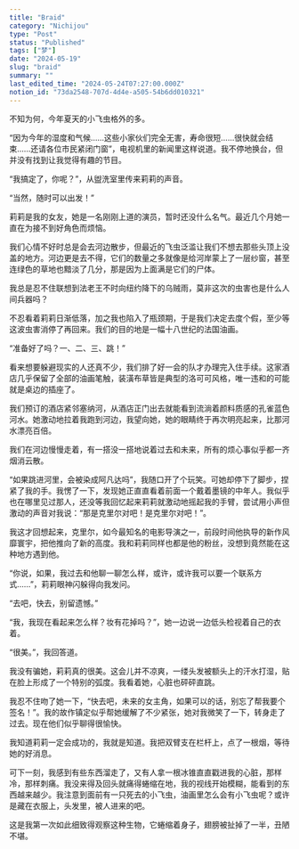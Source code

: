 ```yaml
---
title: "Braid"
category: "Nichijou"
type: "Post"
status: "Published"
tags: ["梦"]
date: "2024-05-19"
slug: "braid"
summary: ""
last_edited_time: "2024-05-24T07:27:00.000Z"
notion_id: "73da2548-707d-4d4e-a505-54b6dd010321"
---
```



不知为何，今年夏天的小飞虫格外的多。


“因为今年的湿度和气候……这些小家伙们完全无害，寿命很短……很快就会结束……还请各位市民紧闭门窗”，电视机里的新闻里这样说道。我不停地换台，但并没有找到让我觉得有趣的节目。


“我搞定了，你呢？”，从盥洗室里传来莉莉的声音。


“当然，随时可以出发！”


莉莉是我的女友，她是一名刚刚上道的演员，暂时还没什么名气。最近几个月她一直在为接不到好角色而烦恼。


我们心情不好时总是会去河边散步，但最近的飞虫泛滥让我们不想去那些头顶上没盖的地方。河边更是去不得，它们的数量之多就像是给河岸蒙上了一层纱窗，甚至连绿色的草地也黯淡了几分，那是因为上面满是它们的尸体。


我总是忍不住联想到法老王不时向纽约降下的乌贼雨，莫非这次的虫害也是什么人间兵器吗？


不忍看着莉莉日渐低落，加之我也陷入了瓶颈期，于是我们决定去度个假，至少等这波虫害消停了再回来。我们的目的地是一幅十八世纪的法国油画。


“准备好了吗？一、二、三、跳！”


看来想要躲避现实的人还真不少，我们排了好一会的队才办理完入住手续。这家酒店几乎保留了全部的油画笔触，装潢布草皆是典型的洛可可风格，唯一违和的可能就是桌边的插座了。


我们预订的酒店紧邻塞纳河，从酒店正门出去就能看到流淌着颜料质感的孔雀蓝色河水。她激动地拉着我跑到河边，我望向她，她的眼睛终于再次明亮起来，比那河水漂亮百倍。


我们在河边慢慢走着，有一搭没一搭地说着过去和未来，所有的烦心事似乎都一齐烟消云散。


“如果跳进河里，会被染成阿凡达吗”，我随口开了个玩笑。可她却停下了脚步，捏紧了我的手。我愣了一下，发现她正直直看着前面一个戴着墨镜的中年人。我似乎也在哪里见过那人，还没等我回忆起来莉莉就激动地摇起我的手臂，尝试用小声但激动的声音对我说：“那是克里尔对吧！是克里尔对吧！”。


我这才回想起来，克里尔，如今最知名的电影导演之一，前段时间他执导的新作风靡寰宇，把他推向了新的高度。我和莉莉同样也都是他的粉丝，没想到竟然能在这种地方遇到他。


“你说，如果，我过去和他聊一聊怎么样，或许，或许我可以要一个联系方式……”，莉莉眼神闪躲得向我发问。


“去吧，快去，别留遗憾。”


“我，我现在看起来怎么样？妆有花掉吗？”，她一边说一边低头检视着自己的衣着。


“很美。”，我回答道。


我没有骗她，莉莉真的很美。这会儿并不凉爽，一缕头发被额头上的汗水打湿，贴在脸上形成了一个特别的弧度。我看着她，心脏也砰砰直跳。


我忍不住吻了她一下，“快去吧，未来的女主角，如果可以的话，别忘了帮我要个签名！”。我的故作镇定似乎帮她缓解了不少紧张，她对我微笑了一下，转身走了过去。现在他们似乎聊得很愉快。


我知道莉莉一定会成功的，我就是知道。我把双臂支在栏杆上，点了一根烟，等待她的好消息。


可下一刻，我感到有些东西溜走了，又有人拿一根冰锥直直戳进我的心脏，那样冷，那样刺痛。我没来得及回头就痛得蜷缩在地，我的视线开始模糊，能看到的东西越来越少。我注意到面前有一只死去的小飞虫，油画里怎么会有小飞虫呢？或许是藏在衣服上，头发里，被人进来的吧。


这是我第一次如此细致得观察这种生物，它蜷缩着身子，翅膀被扯掉了一半，丑陋不堪。

